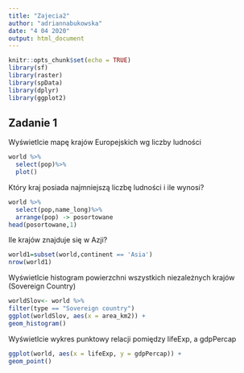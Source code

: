 ```yaml
---
title: "Zajecia2"
author: "adriannabukowska"
date: "4 04 2020"
output: html_document
---
```


```r
knitr::opts_chunk$set(echo = TRUE)
library(sf)
library(raster)
library(spData)
library(dplyr)
library(ggplot2)
```


## Zadanie 1
Wyświetlcie mapę krajów Europejskich  wg liczby ludności
```r
world %>% 
  select(pop)%>%
  plot()

```

Który kraj posiada najmniejszą liczbę ludności i ile wynosi?
```r
world %>%
  select(pop,name_long)%>%
  arrange(pop) -> posortowane
head(posortowane,1)
```

Ile krajów znajduje się w Azji?
```r
world1=subset(world,continent == 'Asia')
nrow(world1)

```

Wyświetlcie histogram powierzchni  wszystkich niezależnych krajów (Sovereign Country)
```r
worldSlov<- world %>%
filter(type == "Sovereign country")
ggplot(worldSlov, aes(x = area_km2)) +
geom_histogram()

```

Wyświetlcie wykres punktowy relacji pomiędzy lifeExp, a gdpPercap
```r

ggplot(world, aes(x = lifeExp, y = gdpPercap)) +
geom_point()

```

